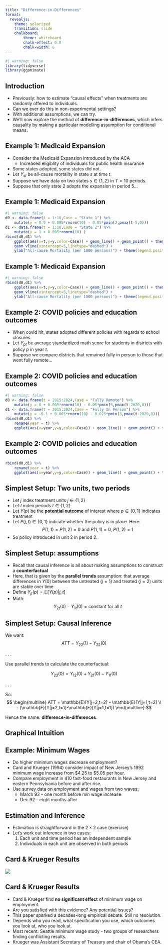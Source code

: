 ```yaml
---
title: "Difference-in-Differences"
format: 
  revealjs:
    theme: solarized
    transition: slide
    chalkboard:
        theme: whiteboard
        chalk-effect: 0.0
        chalk-width: 6
---
```


```r
#| warning: false
library(tidyverse)
library(gganimate)
```

## Introduction

:::{.incremental}
- Previously: how to estimate "causal effects" when treatments are randomly offered to individuals.
- Can we ever do this in non-experimental settings? 
- With additional assumptions, we can try. 
- We'll now explore the method of **difference-in-differences**, which infers causality by making a particular modelling assumption for conditional means.
:::

## Example 1: Medicaid Expansion

:::{.incremental}
- Consider the Medicaid Expansion introduced by the ACA
    - Increased eligiblity of individuals for public health insurance
- Some states adopted, some states did not.
- Let $Y_{st}$ be all-cause mortality in state $s$ at time $t$.
- Suppose we have data on two states $s\in\{1,2\}$ in $T=10$ periods. 
- Suppose that only state 2 adopts the expansion in period 5...
:::

## Example 1: Medicaid Expansion
```r
#| warning: false
d0 <- data.frame(t = 1:10,Case = "State 1") %>%
    mutate(y = 0.9 + 0.005*rnorm(10) - 0.05*pmin(2,pmax(t-5,0)))
d1 <- data.frame(t = 1:10,Case = "State 2") %>%
    mutate(y = 1 + 0.005*rnorm(10) )
rbind(d0,d1) %>%
    ggplot(aes(x=t,y=y,color=Case)) + geom_line() + geom_point() + theme_minimal() + 
    geom_vline(xintercept=5,linetype="dashed") + 
    ylab("All-cause Mortality (per 1000 persons)") + theme(legend.position = "bottom") + transition_reveal(t,keep_last = TRUE)

```

## Example 1: Medicaid Expansion
```r
#| warning: false
rbind(d0,d1) %>%
    ggplot(aes(x=t,y=y,color=Case)) + geom_line() + geom_point() + theme_minimal() + 
    geom_vline(xintercept=5,linetype="dashed") + 
    ylab("All-cause Mortality (per 1000 persons)") + theme(legend.position = "bottom")

```



## Example 2: COVID policies and education outcomes

:::{.incremental}
- When covid hit, states adopted different policies with regards to school closures.
- Let $Y_{pt}$ be average standardized math score for students in districts with policy $p$ in year $t$. 
- Suppose we compare districts that remained fully in person to those that went fully remote...
:::


## Example 2: COVID policies and education outcomes
```r
#| warning: false
d0 <- data.frame(t = 2015:2024,Case = "Fully Remote") %>%
    mutate(y = 0 + 0.005*rnorm(10) - 0.05*pmin(3,pmax(t-2020,0)))
d1 <- data.frame(t = 2015:2024,Case = "Fully In Person") %>%
    mutate(y = -0.1 + 0.005*rnorm(10) - 0.025*pmin(3,pmax(t-2020,0)))
rbind(d0,d1) %>%
    rename(year = t) %>%
    ggplot(aes(x=year,y=y,color=Case)) + geom_line() + geom_point() + theme_minimal() + theme(legend.position = "bottom") + transition_reveal(year,keep_last = TRUE)
```

## Example 2: COVID policies and education outcomes
```r
rbind(d0,d1) %>%
    rename(year = t) %>%
    ggplot(aes(x=year,y=y,color=Case)) + geom_line() + geom_point() + theme_minimal() + theme(legend.position = "bottom")
```

## Simplest Setup: Two units, two periods

:::{.incremental}
- Let $j$ index treatment units $j\in\{1,2\}$
- Let $t$ index periods $t\in\{1,2\}$
- Let $Y(p)$ be the **potential outcome** of interest where $p\in\{0,1\}$ indicates treatment
- Let $P(j,t)\in\{0,1\}$ indicate whether the policy is in place. Here:
$$ P(1,1)=P(1,2) = 0\ \text{and}\ P(1,1)=0,\ P(1,2) = 1 $$
- So policy introduced in unit 2 in period 2.
:::

## Simplest Setup: assumptions

:::{.incremental}
- Recall that causal inference is all about making assumptions to construct a **counterfactual**
- Here, that is given by the **parallel trends** assumption: that average differences in $Y(0)$ between the untreated ($j=1$) and treated ($j=2$) units are stable over time
- Define $Y_{jt}(p) = \mathbb{E}[Y(p)|j,t]$
- Math:
$$ Y_{2t}(0) - Y_{1t}(0) = \text{constant for all}\ t $$
:::

## Simplest Setup: Causal Inference

We want:
$$ ATT = Y_{22}(1) - Y_{22}(0) $$

. . . 

Use parallel trends to calculate the counterfactual:

$$ Y_{22}(0) = Y_{12}(0) + Y_{21}(0) - Y_{11}(0) $$

. . . 

So:
$$ \begin{multline} ATT = \mathbb{E}[Y|j=2,t=2] - \mathbb{E}[Y|j=1,t=2] \\ - (\mathbb{E}[Y|j=2,t=1]-\mathbb{E}[Y|j=1,t=1]) \end{multline} $$

Hence the name: **difference-in-differences**.

## Graphical Intuition

## Example: Minimum Wages

:::{.incremental}
- Do higher minimum wages decrease employment?
- Card and Krueger (1994) consider impact of New Jersey's 1992 minimum wage increase from \$4.25 to \$5.05 per hour.
- Compare employment in 410 fast-food restaurants in New Jersey and eastern Pennsylvania before and after rise.
- Use survey data on employment and wages from two waves:
  - March 92 - one month before min wage increase
  - Dec 92 - eight months after
:::

## Estimation and Inference

:::{.incremental}
- Estimation is straightforward in the $2\times2$ case (exercise)
- Let's work out inference in two cases:
    1. Each unit and time period has an independent sample
    2. Individuals in each unit are observed in both periods
:::

## Card \& Krueger Results

![](/figures/CardKruegerResults.png)

## Card \& Krueger Results

:::{.incremental}
- Card \& Krueger find **no significant effect** of minimum wage on employment. 
- Are you satisfied with this evidence? Any potential issues? 
- This paper sparked a decades-long empirical debate. Still no resolution. 
- Depends who you read, what specification you use, which outcomes you look at, who you look at. 
- Most recent: Seattle minimum wage study - two groups of researchers finding conflicting results. 
- Krueger was Assistant Secretary of Treasury and chair of Obama's CEA.
:::
